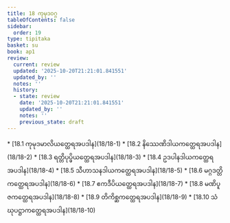 ```yaml
---
title: 18 ကုမုဒဝဂ္ဂ
tableOfContents: false
sidebar:
  order: 19
type: tipitaka
basket: su
book: ap1
review:
  current: review
  updated: '2025-10-20T21:21:01.841551'
  updated_by: ''
  notes: ''
  history:
  - state: review
    date: '2025-10-20T21:21:01.841551'
    updated_by: ''
    notes: ''
    previous_state: draft
---
```



<DynamicBreadcrumb />


<ReviewStatus review={frontmatter.review} showDetails={true} />

<HypothesisAnnotation frontmatter={frontmatter} />



<TableOfContents book="ap1" section="18">
* [18.1 ကုမုဒမာလိယတ္ထေရအပဒါန](18/18-1)
* [18.2 နိဿေဏိဒါယကတ္ထေရအပဒါန](18/18-2)
* [18.3 ရတ္တိပုပ္ဖိယတ္ထေရအပဒါန](18/18-3)
* [18.4 ဥဒပါနဒါယကတ္ထေရအပဒါန](18/18-4)
* [18.5 သီဟာသနဒါယကတ္ထေရအပဒါန](18/18-5)
* [18.6 မဂ္ဂဒတ္တိကတ္ထေရအပဒါန](18/18-6)
* [18.7 ဧကဒီပိယတ္ထေရအပဒါန](18/18-7)
* [18.8 မဏိပူဇကတ္ထေရအပဒါန](18/18-8)
* [18.9 တိကိစ္ဆကတ္ထေရအပဒါန](18/18-9)
* [18.10 သံဃုပဋ္ဌာကတ္ထေရအပဒါန](18/18-10)
</TableOfContents>